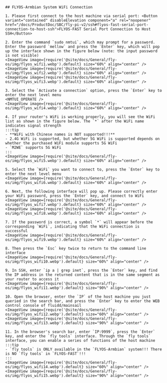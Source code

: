 
    ## FLYOS-Armbian System WiFi Connection

    1. Please first connect to the host machine via serial port: <Button variant="contained" disableElevation component="a" rel="noopener" href="/docs/ProductDoc/SBC/fly-pi-v2/ssh#flyos-fast-serial-port-connection-to-host-ssh">FLYOS-FAST Serial Port Connection to Host SSH</Button>

    2. Enter the command `sudo nmtui`, which may prompt for a password. Enter the password `mellow` and press the `Enter` key, which will pop up the interface shown in the figure below (note: the input password is not visible)  
    <ImageView image={require('@site/docs/General/fly-os/img/flyos_wifi1.webp').default} size="60%" align="center" />
    <ImageView image={require('@site/docs/General/fly-os/img/flyos_wifi2.webp').default} size="60%" align="center" />
    <ImageView image={require('@site/docs/General/fly-os/img/flyos_wifi3.webp').default} size="60%" align="center" />

    3. Select the `Activate a connection` option, press the `Enter` key to enter the next level menu
    <NMTUI_OPERATE />
    <ImageView image={require('@site/docs/General/fly-os/img/flyos_wifi4.webp').default} size="60%" align="center" />

    4. If your router's WiFi is working properly, you will see the WiFi list as shown in the figure below. The `*` after the WiFi name indicates signal strength
    :::tip
    - **WiFi with Chinese names is NOT supported!!!**
    - 2.4G WiFi is supported, but whether 5G WiFi is supported depends on whether the purchased WiFi module supports 5G WiFi
    - `M2WE` supports 5G WiFi
    :::
    <ImageView image={require('@site/docs/General/fly-os/img/flyos_wifi5.webp').default} size="60%" align="center" />

    5. Select the `WiFi` you want to connect to, press the `Enter` key to enter the next level menu
    <ImageView image={require('@site/docs/General/fly-os/img/flyos_wifi6.webp').default} size="60%" align="center" />

    6. Next, the following interface will pop up. Please correctly enter your WiFi password, press the `Enter` key, and connect to WiFi
    <ImageView image={require('@site/docs/General/fly-os/img/flyos_wifi7.webp').default} size="60%" align="center" />
    <ImageView image={require('@site/docs/General/fly-os/img/flyos_wifi8.webp').default} size="60%" align="center" />

    7. If the password is correct, a symbol `*` will appear before the corresponding `WiFi`, indicating that the WiFi connection is successful
    <ImageView image={require('@site/docs/General/fly-os/img/flyos_wifi9.webp').default} size="60%" align="center" />

    8. Then press the `Esc` key twice to return to the command line interface
    <ImageView image={require('@site/docs/General/fly-os/img/flyos_wifi10.webp').default} size="60%" align="center" />
    
    9. In SSH, enter `ip a | grep inet`, press the `Enter` key, and find the IP address in the returned content that is in the same segment as your router to access it
    <ImageView image={require('@site/docs/General/fly-os/img/flyos_wifi11.webp').default} size="90%" align="center" />

    10. Open the browser, enter the `IP` of the host machine you just queried in the search bar, and press the `Enter` key to enter the WEB control console of fluidd/mainsail
    <ImageView image={require('@site/docs/General/fly-os/img/flyos_wifi12.webp').default} size="60%" align="center" />  
    <ImageView image={require('@site/docs/General/fly-os/img/flyos_wifi13.webp').default} size="90%" align="center" />

    11. In the browser's search bar, enter `IP:9999`, press the `Enter` key, and enter the `fly tools` interface. Through the `fly tools` interface, you can enable a series of functions of the host machine
    :::tip
    - `fly tools` is ONLY available in the `FLYOS-Armbian` system!!! There is NO `fly tools` in `FLYOS-FAST`!!!
    :::
    <ImageView image={require('@site/docs/General/fly-os/img/flyos_wifi14.webp').default} size="60%" align="center" />  
    <ImageView image={require('@site/docs/General/fly-os/img/flyos_wifi15.webp').default} size="90%" align="center" />
